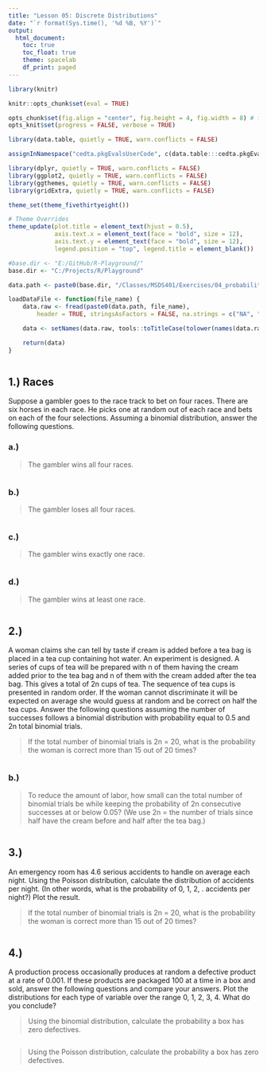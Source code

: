```yaml
---
title: "Lesson 05: Discrete Distributions"
date: "`r format(Sys.time(), '%d %B, %Y')`"
output:
  html_document:
    toc: true
    toc_float: true
    theme: spacelab
    df_print: paged
---
```


```r
library(knitr)

knitr::opts_chunk$set(eval = TRUE)

opts_chunk$set(fig.align = "center", fig.height = 4, fig.width = 8) # for html
opts_knit$set(progress = FALSE, verbose = TRUE)

```


```r

library(data.table, quietly = TRUE, warn.conflicts = FALSE)

assignInNamespace("cedta.pkgEvalsUserCode", c(data.table:::cedta.pkgEvalsUserCode, "rtvs"), "data.table")

library(dplyr, quietly = TRUE, warn.conflicts = FALSE)
library(ggplot2, quietly = TRUE, warn.conflicts = FALSE)
library(ggthemes, quietly = TRUE, warn.conflicts = FALSE)
library(gridExtra, quietly = TRUE, warn.conflicts = FALSE)

theme_set(theme_fivethirtyeight())

# Theme Overrides
theme_update(plot.title = element_text(hjust = 0.5),
             axis.text.x = element_text(face = "bold", size = 12),
             axis.text.y = element_text(face = "bold", size = 12),
             legend.position = "top", legend.title = element_blank())

#base.dir <- "E:/GitHub/R-Playground/"
base.dir <- "C:/Projects/R/Playground"

data.path <- paste0(base.dir, "/Classes/MSDS401/Exercises/04_probability/data/")

loadDataFile <- function(file_name) {
	data.raw <- fread(paste0(data.path, file_name),
		header = TRUE, stringsAsFactors = FALSE, na.strings = c("NA", ""))

	data <- setNames(data.raw, tools::toTitleCase(tolower(names(data.raw))))

	return(data)
}

```


```r

```

## 1.) Races

Suppose a gambler goes to the race track to bet on four races. There are six horses in each race. He
picks one at random out of each race and bets on each of the four selections. Assuming a binomial
distribution, answer the following questions.

### a.)

> The gambler wins all four races.

```r

```

### b.)

> The gambler loses all four races.

```r

```

### c.)

> The gambler wins exactly one race.

```r

```

### d.)

> The gambler wins at least one race.

```r

```

## 2.)

A woman claims she can tell by taste if cream is added before a tea bag is placed in a tea cup containing
hot water. An experiment is designed. A series of cups of tea will be prepared with n of them having
the cream added prior to the tea bag and n of them with the cream added after the tea bag. This gives
a total of 2n cups of tea. The sequence of tea cups is presented in random order. If the woman cannot
discriminate it will be expected on average she would guess at random and be correct on half the tea
cups. Answer the following questions assuming the number of successes follows a binomial distribution
with probability equal to 0.5 and 2n total binomial trials.

> If the total number of binomial trials is 2n = 20, what is the probability the woman is correct
more than 15 out of 20 times?

```r

```

### b.)

> To reduce the amount of labor, how small can the total number of binomial trials be while
keeping the probability of 2n consecutive successes at or below 0.05? (We use 2n = the
number of trials since half have the cream before and half after the tea bag.)

```r

```

## 3.)
An emergency room has 4.6 serious accidents to handle on average each night. Using the Poisson
distribution, calculate the distribution of accidents per night. (In other words, what is the probability
of 0, 1, 2, . accidents per night?) Plot the result.

> If the total number of binomial trials is 2n = 20, what is the probability the woman is correct
more than 15 out of 20 times?

```r

```

## 4.)

A production process occasionally produces at random a defective product at a rate of 0.001. If these
products are packaged 100 at a time in a box and sold, answer the following questions and compare
your answers. Plot the distributions for each type of variable over the range 0, 1, 2, 3, 4. What do you
conclude?

> Using the binomial distribution, calculate the probability a box has zero defectives.

```r

```

> Using the Poisson distribution, calculate the probability a box has zero defectives.

```r

```
